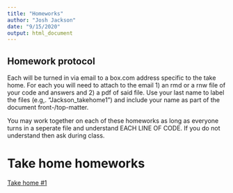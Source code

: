 ```yaml
---
title: "Homeworks"
author: "Josh Jackson"
date: "9/15/2020"
output: html_document
---
```



## Homework protocol

Each will be turned in via email to a box.com address specific to the take home. For each you will need to attach to the email 1) an rmd or a rnw file of your code and answers and 2) a pdf of said file. Use your last name to label the files (e.g,. “Jackson_takehome1”) and include your name as part of the document front-/top-matter.

You may work together on each of these homeworks as long as everyone turns in a seperate file and understand EACH LINE OF CODE. If you do not understand then ask during class. 



# Take home homeworks

[Take home #1](/Homeworks/Takehome-1.html)



